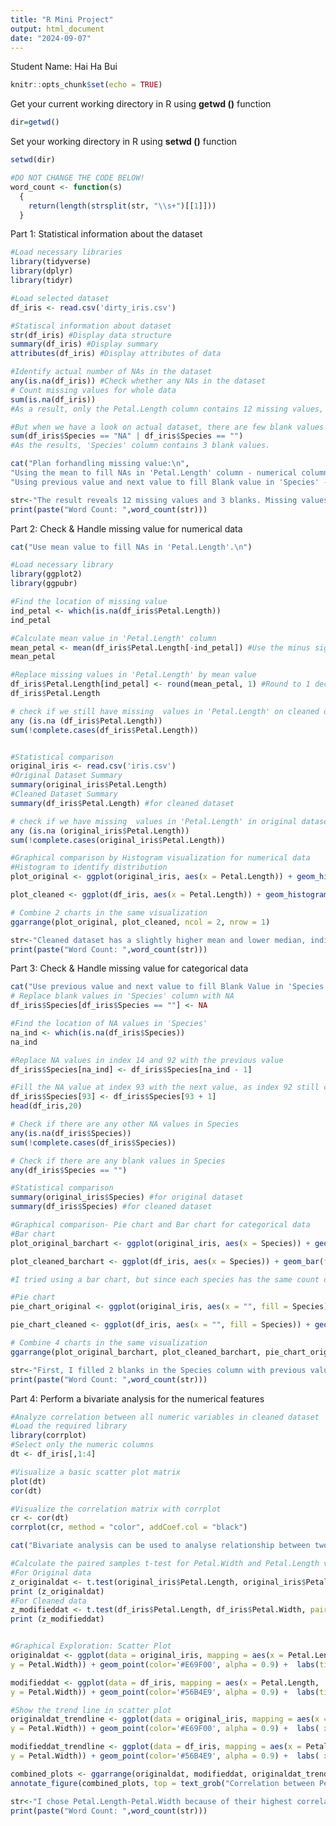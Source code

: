 ---
title: "R Mini Project"
output: html_document
date: "2024-09-07"
---
Student Name: Hai Ha Bui

```{r setup, include=FALSE}
knitr::opts_chunk$set(echo = TRUE)  
```

Get your current working directory in R using **getwd ()** function

```{r}
dir=getwd()
```

Set your working  directory in R using **setwd ()** function


```{r}
setwd(dir)
```

```{r}
#DO NOT CHANGE THE CODE BELOW!
word_count <- function(s)
  {
    return(length(strsplit(str, "\\s+")[[1]]))
  }
```



Part 1: Statistical information about the dataset
```{r}
#Load necessary libraries 
library(tidyverse)
library(dplyr)
library(tidyr)

#Load selected dataset
df_iris <- read.csv('dirty_iris.csv')

#Statiscal information about dataset
str(df_iris) #Display data structure
summary(df_iris) #Display summary
attributes(df_iris) #Display attributes of data

#Identify actual number of NAs in the dataset
any(is.na(df_iris)) #Check whether any NAs in the dataset
# Count missing values for whole data
sum(is.na(df_iris))
#As a result, only the Petal.Length column contains 12 missing values, consistent with the output of the summary() function.

#But when we have a look on actual dataset, there are few blank values in 'Species' column , which are likely filled with empty strings.
sum(df_iris$Species == "NA" | df_iris$Species == "") 
#As the results, 'Species' column contains 3 blank values. 

cat("Plan forhandling missing value:\n",
"Using the mean to fill NAs in 'Petal.Length' column - numerical column to ensure that the overall distribution and central tendency of the data are preserved without significantly skewing the results.\n",
"Using previous value and next value to fill Blank value in 'Species' - categorical column to maintain consistency, because all instances of the same species are grouped together in the dataset.\n")
```

```{r}
str<-"The result reveals 12 missing values and 3 blanks. Missing values in the numerical 'Petal.Length' column are filled with the mean to maintain data distribution and central tendency without bias. Since 'Species' are grouped by type, blanks in this categorical column are filled by surrounding values to ensure accurate representation."
print(paste("Word Count: ",word_count(str)))
```

Part 2: Check & Handle missing value for numerical data
```{r}
cat("Use mean value to fill NAs in 'Petal.Length'.\n")

#Load necessary library
library(ggplot2)
library(ggpubr)

#Find the location of missing value
ind_petal <- which(is.na(df_iris$Petal.Length))
ind_petal

#Calculate mean value in 'Petal.Length' column
mean_petal <- mean(df_iris$Petal.Length[-ind_petal]) #Use the minus sign to exclude missing values; including them will return NA for the mean.
mean_petal  

#Replace missing values in 'Petal.Length' by mean value
df_iris$Petal.Length[ind_petal] <- round(mean_petal, 1) #Round to 1 decimal place to match the other values
df_iris$Petal.Length

# check if we still have missing  values in 'Petal.Length' on cleaned dataset 
any (is.na (df_iris$Petal.Length))
sum(!complete.cases(df_iris$Petal.Length))


#Statistical comparison
original_iris <- read.csv('iris.csv')
#Original Dataset Summary
summary(original_iris$Petal.Length) 
#Cleaned Dataset Summary
summary(df_iris$Petal.Length) #for cleaned dataset

# check if we have missing  values in 'Petal.Length' in original dataset
any (is.na (original_iris$Petal.Length))
sum(!complete.cases(original_iris$Petal.Length))

#Graphical comparison by Histogram visualization for numerical data
#Histogram to identify distribution
plot_original <- ggplot(original_iris, aes(x = Petal.Length)) + geom_histogram(color = "#E69F00", fill = "#E69F00") + labs(title = "Petal.Length Distribution on Original Data", x = "Petal.Length", y = "Count") + theme(plot.title = element_text(size = 11.5)) 

plot_cleaned <- ggplot(df_iris, aes(x = Petal.Length)) + geom_histogram(color = "#56B4E9", fill = "#56B4E9") +labs(title = "Petal.Length Distribution on Cleaned Data", x = "Petal.Length", y = "Count") + theme(plot.title = element_text(size = 11.5))

# Combine 2 charts in the same visualization
ggarrange(plot_original, plot_cleaned, ncol = 2, nrow = 1)

```

```{r}
str<-"Cleaned dataset has a slightly higher mean and lower median, indicating small influence on distribution. Both datasets are right-skewed, with a peak at 1.4. However, because of handling missing values, cleaned data shows new peaks around 3.8 and 5 which weren't present in original data. Overall, both histograms remain consistent."  
print(paste("Word Count: ",word_count(str)))   
```

Part 3: Check & Handle missing value for categorical data
```{r}
cat("Use previous value and next value to fill Blank Value in 'Species' column.\n")
# Replace blank values in 'Species' column with NA
df_iris$Species[df_iris$Species == ""] <- NA

#Find the location of NA values in 'Species'
na_ind <- which(is.na(df_iris$Species))
na_ind

#Replace NA values in index 14 and 92 with the previous value
df_iris$Species[na_ind] <- df_iris$Species[na_ind - 1]

#Fill the NA value at index 93 with the next value, as index 92 still contains an NA.
df_iris$Species[93] <- df_iris$Species[93 + 1]
head(df_iris,20)

# Check if there are any other NA values in Species
any(is.na(df_iris$Species))
sum(!complete.cases(df_iris$Species))

# Check if there are any blank values in Species
any(df_iris$Species == "")

#Statistical comparison
summary(original_iris$Species) #for original dataset
summary(df_iris$Species) #for cleaned dataset

#Graphical comparison- Pie chart and Bar chart for categorical data
#Bar chart 
plot_original_barchart <- ggplot(original_iris, aes(x = Species)) + geom_bar(fill ="#E69F00") + labs(title = "Species Frequency in Original Data", x = "Species", y = "Count") 

plot_cleaned_barchart <- ggplot(df_iris, aes(x = Species)) + geom_bar(fill = "#56B4E9") + labs(title = "Species Frequency in Cleaned Data", x = "Species", y = "Count") 

#I tried using a bar chart, but since each species has the same count of 50, it's not an effective visualization.

#Pie chart
pie_chart_original <- ggplot(original_iris, aes(x = "", fill = Species)) + geom_bar(width = 1) + coord_polar(theta = "y") +scale_fill_brewer(palette="Dark2")+ labs(title = "Original Data") + theme_void()

pie_chart_cleaned <- ggplot(df_iris, aes(x = "", fill = Species)) + geom_bar(width = 1) + coord_polar(theta = "y") +scale_fill_brewer(palette="Dark2")+ labs(title = "Cleaned Data") +theme_void()

# Combine 4 charts in the same visualization
ggarrange(plot_original_barchart, plot_cleaned_barchart, pie_chart_original, pie_chart_cleaned, ncol = 2, nrow = 2)

```

```{r}
str<-"First, I filled 2 blanks in the Species column with previous value and one with the next value (since two blanks were next to each other). Because bar chart wasn’t effective due to equal counts (50 each), I used pie chart. As the results, cleaned data exactly matched original distribution."
print(paste("Word Count: ",word_count(str)))
```

Part 4: Perform a bivariate analysis for the numerical features 
```{r}
#Analyze correlation between all numeric variables in cleaned dataset
#Load the required library
library(corrplot)
#Select only the numeric columns
dt <- df_iris[,1:4]

#Visualize a basic scatter plot matrix
plot(dt)
cor(dt)

#Visualize the correlation matrix with corrplot
cr <- cor(dt)
corrplot(cr, method = "color", addCoef.col = "black")    

cat("Bivariate analysis can be used to analyse relationship between two variables of the data. On this part, I will choose to explore the correlation between 'Petal.Width' and 'Petal.Length'.\n")

#Calculate the paired samples t-test for Petal.Width and Petal.Length variables
#For Original data
z_originaldat <- t.test(original_iris$Petal.Length, original_iris$Petal.Width, paired = TRUE, alternative = "two.sided")
print (z_originaldat)
#For Cleaned data
z_modifieddat <- t.test(df_iris$Petal.Length, df_iris$Petal.Width, paired = TRUE, alternative = "two.sided")
print (z_modifieddat)


#Graphical Exploration: Scatter Plot 
originaldat <- ggplot(data = original_iris, mapping = aes(x = Petal.Length,
y = Petal.Width)) + geom_point(color='#E69F00', alpha = 0.9) +  labs(title = "Original Data", x = "Petal Length", y ="Petal Width")

modifieddat <- ggplot(data = df_iris, mapping = aes(x = Petal.Length,
y = Petal.Width)) + geom_point(color='#56B4E9', alpha = 0.9) +  labs(title = "Cleaned Data", x = "Petal Length", y ="Petal Width")

#Show the trend line in scatter plot
originaldat_trendline <- ggplot(data = original_iris, mapping = aes(x = Petal.Length,
y = Petal.Width)) + geom_point(color='#E69F00', alpha = 0.9) +  labs( x = "Petal Length", y ="Petal Width")+ geom_line() + geom_smooth(method=lm,  linetype="dashed", color="darkred", fill="blue")

modifieddat_trendline <- ggplot(data = df_iris, mapping = aes(x = Petal.Length,
y = Petal.Width)) + geom_point(color='#56B4E9', alpha = 0.9) +  labs( x = "Petal Length", y ="Petal Width")+ geom_line() + geom_smooth(method=lm,  linetype="dashed", color="darkred", fill="blue")

combined_plots <- ggarrange(originaldat, modifieddat, originaldat_trendline, modifieddat_trendline, ncol = 2, nrow = 2)
annotate_figure(combined_plots, top = text_grob("Correlation between Petal.Length and Petal.Width",  color = "black",  face = "bold"))

```
```{r}
str<-"I chose Petal.Length-Petal.Width because of their highest correlation (0.91), ideal for analyzing effects of imputation. After imputation, mean difference and confidence intervals showed minimal change, with no significant effect on dataset. From visualization, linear trend remained strong in both datasets, with more consistent data points in middle-range of cleaned data."
print(paste("Word Count: ",word_count(str))) 
```

